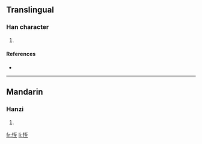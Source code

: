 ==Translingual==

===Han character===
{{Han char|rn=61|rad=心|as=06|sn=9|four=|canj=心一戈土 (PMIG)}}

# {{defn|Han|sort=心06}}

====References====
* {{Han ref|kx=0384.050|dkj=10549|dj=0714.230|hdz=42295.020|uh=604E|ud=24654}}

----

==Mandarin==

===Hanzi===
{{cmn-hanzi|pin=[[dié]] ([[die2]])|wg=tieh<sup>2</sup>}}

# {{defn|Mandarin}}

[[fr:恎]]
[[li:恎]]